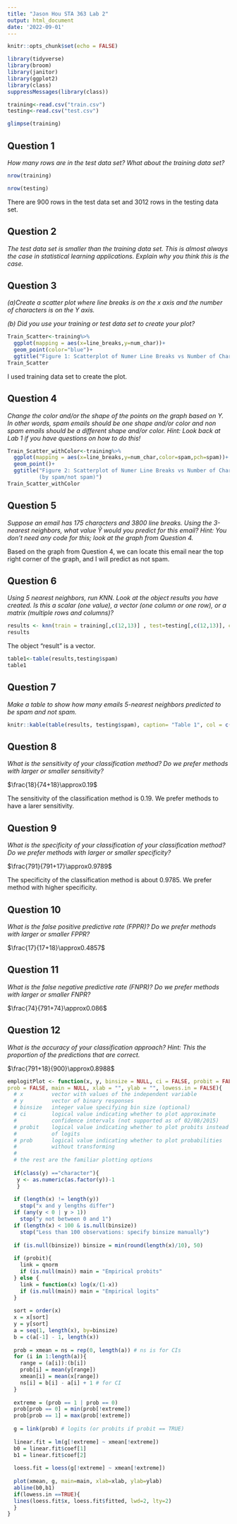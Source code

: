 ```yaml
---
title: "Jason Hou STA 363 Lab 2"
output: html_document
date: '2022-09-01'
---
```


```r
knitr::opts_chunk$set(echo = FALSE)
```


```r
library(tidyverse)
library(broom)
library(janitor)
library(ggplot2)
library(class)
suppressMessages(library(class))
```


```r
training<-read.csv("train.csv")
testing<-read.csv("test.csv")
```

```r
glimpse(training)
```

## Question 1

*How many rows are in the test data set? What about the training data set?*

```r
nrow(training)
```

```r
nrow(testing)
```

There are 900 rows in the test data set and 3012 rows in the testing data set.

## Question 2

*The test data set is smaller than the training data set. This is almost always the case in statistical learning applications. Explain why you think this is the case.*


## Question 3

*(a)Create a scatter plot where line breaks is on the x axis and the number of characters is on the Y axis.* 

*(b) Did you use your training or test data set to create your plot?*

```r
Train_Scatter<-training%>%
  ggplot(mapping = aes(x=line_breaks,y=num_char))+
  geom_point(color="blue")+
  ggtitle("Figure 1: Scatterplot of Numer Line Breaks vs Number of Characteris in Email")
Train_Scatter
```

I used training data set to create the plot.

## Question 4

*Change the color and/or the shape of the points on the graph based on Y. In other words, spam emails should be one shape and/or color and non spam emails should be a different shape and/or color. Hint: Look back at Lab 1 if you have questions on how to do this!*

```r
Train_Scatter_withColor<-training%>%
  ggplot(mapping = aes(x=line_breaks,y=num_char,color=spam,pch=spam))+
  geom_point()+
  ggtitle("Figure 2: Scatterplot of Numer Line Breaks vs Number of Characteris in Email
          (by spam/not spam)")
Train_Scatter_withColor
```

## Question 5

*Suppose an email has 175 characters and 3800 line breaks. Using the 3-nearest neighbors, what value $\hat{Y}$ would you predict for this email? Hint: You don’t need any code for this; look at the graph from Question 4.*

Based on the graph from Question 4, we can locate this email near the top right corner of the graph, and I will predict  as not spam. 

## Question 6

*Using 5 nearest neighbors, run KNN. Look at the object results you have created. Is this a scalar (one value), a vector (one column or one row), or a matrix (multiple rows and columns)?*

```r
results <- knn(train = training[,c(12,13)] , test=testing[,c(12,13)], cl = training$spam, k = 5 )
results
```

The object "result" is a vector.

```r
table1<-table(results,testing$spam)
table1
```


## Question 7

*Make a table to show how many emails 5-nearest neighbors predicted to be spam and not spam.*

```r
knitr::kable(table(results, testing$spam), caption= "Table 1", col = c("True Not Spam", "True Spam"))
```

## Question 8

*What is the sensitivity of your classification method? Do we prefer methods with larger or smaller sensitivity?*

$\frac{18}{74+18}\approx0.19$

The sensitivity of the classification method is 0.19. We prefer methods to have a larer sensitivity.

## Question 9

*What is the specificity of your classification of your classification method? Do we prefer methods with larger or smaller specificity?*

$\frac{791}{791+17}\approx0.9789$

The specificity of the classification method is about 0.9785. We prefer method with higher specificity.



## Question 10

*What is the false positive predictive rate (FPPR)? Do we prefer methods with larger or smaller FPPR?*

$\frac{17}{17+18}\approx0.4857$

## Question 11

*What is the false negative predictive rate (FNPR)? Do we prefer methods with larger or smaller FNPR?*


$\frac{74}{791+74}\approx0.086$


## Question 12

*What is the accuracy of your classification approach? Hint: This the proportion of the predictions that are correct.*

$\frac{791+18}{900}\approx0.8988$


```r
emplogitPlot <- function(x, y, binsize = NULL, ci = FALSE, probit = FALSE,
prob = FALSE, main = NULL, xlab = "", ylab = "", lowess.in = FALSE){
  # x         vector with values of the independent variable
  # y         vector of binary responses
  # binsize   integer value specifying bin size (optional)
  # ci        logical value indicating whether to plot approximate
  #           confidence intervals (not supported as of 02/08/2015)
  # probit    logical value indicating whether to plot probits instead
  #           of logits
  # prob      logical value indicating whether to plot probabilities
  #           without transforming
  #
  # the rest are the familiar plotting options
  
  if(class(y) =="character"){
   y <- as.numeric(as.factor(y))-1
   }
  
  if (length(x) != length(y))
    stop("x and y lengths differ")
  if (any(y < 0 | y > 1))
    stop("y not between 0 and 1")
  if (length(x) < 100 & is.null(binsize))
    stop("Less than 100 observations: specify binsize manually")
  
  if (is.null(binsize)) binsize = min(round(length(x)/10), 50)
  
  if (probit){
    link = qnorm
    if (is.null(main)) main = "Empirical probits"
  } else {
    link = function(x) log(x/(1-x))
    if (is.null(main)) main = "Empirical logits"
  }
  
  sort = order(x)
  x = x[sort]
  y = y[sort]
  a = seq(1, length(x), by=binsize)
  b = c(a[-1] - 1, length(x))
  
  prob = xmean = ns = rep(0, length(a)) # ns is for CIs
  for (i in 1:length(a)){
    range = (a[i]):(b[i])
    prob[i] = mean(y[range])
    xmean[i] = mean(x[range])
    ns[i] = b[i] - a[i] + 1 # for CI 
  }
  
  extreme = (prob == 1 | prob == 0)
  prob[prob == 0] = min(prob[!extreme])
  prob[prob == 1] = max(prob[!extreme])
  
  g = link(prob) # logits (or probits if probit == TRUE)
  
  linear.fit = lm(g[!extreme] ~ xmean[!extreme])
  b0 = linear.fit$coef[1]
  b1 = linear.fit$coef[2]
  
  loess.fit = loess(g[!extreme] ~ xmean[!extreme])
  
  plot(xmean, g, main=main, xlab=xlab, ylab=ylab)
  abline(b0,b1)
  if(lowess.in ==TRUE){
  lines(loess.fit$x, loess.fit$fitted, lwd=2, lty=2)
  }
}
```

